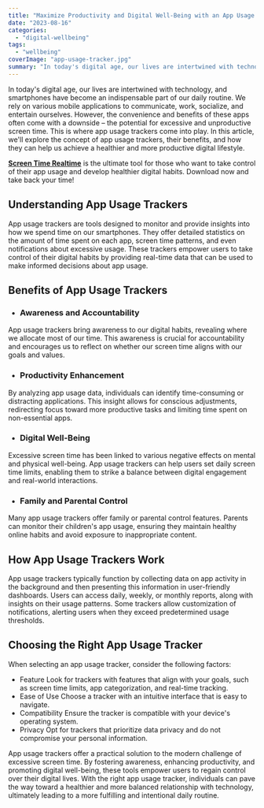 ```yaml
---
title: "Maximize Productivity and Digital Well-Being with an App Usage Tracker"
date: "2023-08-16"
categories: 
  - "digital-wellbeing"
tags: 
  - "wellbeing"
coverImage: "app-usage-tracker.jpg"
summary: "In today's digital age, our lives are intertwined with technology, and smartphones have become an indispensable part of our daily routine. We rely on various mobile applications to communicate, work, socialize, and entertain ourselves."
---
```


In today's digital age, our lives are intertwined with technology, and smartphones have become an indispensable part of our daily routine. We rely on various mobile applications to communicate, work, socialize, and entertain ourselves. However, the convenience and benefits of these apps often come with a downside – the potential for excessive and unproductive screen time. This is where app usage trackers come into play. In this article, we'll explore the concept of app usage trackers, their benefits, and how they can help us achieve a healthier and more productive digital lifestyle.

[**Screen Time Realtime**](https://apps.apple.com/app/apple-store/id6452629146?pt=118449936&ct=articles&mt=8) is the ultimate tool for those who want to take control of their app usage and develop healthier digital habits. Download now and take back your time!

## Understanding App Usage Trackers
App usage trackers are tools designed to monitor and provide insights into how we spend time on our smartphones. They offer detailed statistics on the amount of time spent on each app, screen time patterns, and even notifications about excessive usage. These trackers empower users to take control of their digital habits by providing real-time data that can be used to make informed decisions about app usage.

## Benefits of App Usage Trackers

- ### Awareness and Accountability
App usage trackers bring awareness to our digital habits, revealing where we allocate most of our time. This awareness is crucial for accountability and encourages us to reflect on whether our screen time aligns with our goals and values.
- ### Productivity Enhancement
By analyzing app usage data, individuals can identify time-consuming or distracting applications. This insight allows for conscious adjustments, redirecting focus toward more productive tasks and limiting time spent on non-essential apps.
- ### Digital Well-Being
Excessive screen time has been linked to various negative effects on mental and physical well-being. App usage trackers can help users set daily screen time limits, enabling them to strike a balance between digital engagement and real-world interactions.
- ### Family and Parental Control
Many app usage trackers offer family or parental control features. Parents can monitor their children's app usage, ensuring they maintain healthy online habits and avoid exposure to inappropriate content.

## How App Usage Trackers Work
App usage trackers typically function by collecting data on app activity in the background and then presenting this information in user-friendly dashboards. Users can access daily, weekly, or monthly reports, along with insights on their usage patterns. Some trackers allow customization of notifications, alerting users when they exceed predetermined usage thresholds.

## Choosing the Right App Usage Tracker
When selecting an app usage tracker, consider the following factors:

- Feature
Look for trackers with features that align with your goals, such as screen time limits, app categorization, and real-time tracking.
- Ease of Use
Choose a tracker with an intuitive interface that is easy to navigate.
- Compatibility
Ensure the tracker is compatible with your device's operating system.
- Privacy
Opt for trackers that prioritize data privacy and do not compromise your personal information.

App usage trackers offer a practical solution to the modern challenge of excessive screen time. By fostering awareness, enhancing productivity, and promoting digital well-being, these tools empower users to regain control over their digital lives. With the right app usage tracker, individuals can pave the way toward a healthier and more balanced relationship with technology, ultimately leading to a more fulfilling and intentional daily routine.